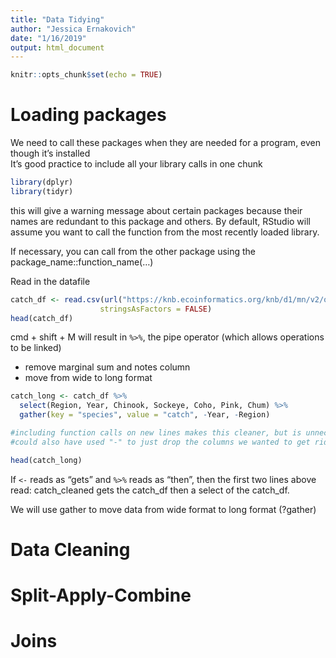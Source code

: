 ```yaml
---
title: "Data Tidying"
author: "Jessica Ernakovich"
date: "1/16/2019"
output: html_document
---
```


```r
knitr::opts_chunk$set(echo = TRUE)
```

# Loading packages
We need to call these packages when they are needed for a program, even though it's installed  
It's good practice to include all your library calls in one chunk  



```r

library(dplyr)
library(tidyr) 

```

this will give a warning message about certain packages because their names are redundant to this package and others. By default, RStudio will assume you want to call the function from the most recently loaded library. 

If necessary, you can call from the other package using the package_name::function_name(...)



Read in the datafile
```r
catch_df <- read.csv(url("https://knb.ecoinformatics.org/knb/d1/mn/v2/object/df35b.302.1", method = "libcurl"),
                    stringsAsFactors = FALSE)
head(catch_df)
```
cmd + shift + M will result in `%>%`, the pipe operator (which allows operations to be linked)

* remove marginal sum and notes column
* move from wide to long format

```r

catch_long <- catch_df %>% 
  select(Region, Year, Chinook, Sockeye, Coho, Pink, Chum) %>% 
  gather(key = "species", value = "catch", -Year, -Region)

#including function calls on new lines makes this cleaner, but is unnecessary
#could also have used "-" to just drop the columns we wanted to get rid of. 

head(catch_long)

```
If `<-` reads as "gets" and ` %>%` reads as "then", then the first two lines above read: catch_cleaned gets the catch_df then a select of the catch_df.


We will use gather to move data from wide format to long format (?gather)

# Data Cleaning


# Split-Apply-Combine


# Joins
